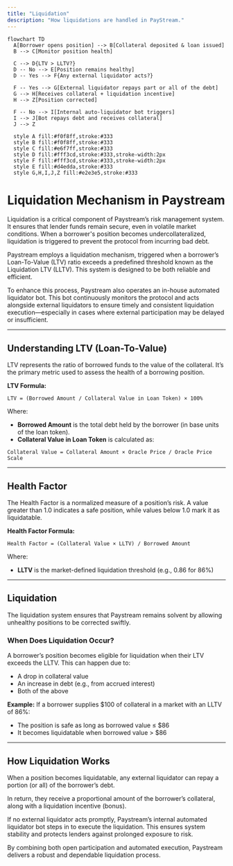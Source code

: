 ```yaml
---
title: "Liquidation"
description: "How liquidations are handled in PayStream."
---
```


```mermaid
flowchart TD
  A[Borrower opens position] --> B[Collateral deposited & loan issued]
  B --> C[Monitor position health]

  C --> D{LTV > LLTV?}
  D -- No --> E[Position remains healthy]
  D -- Yes --> F{Any external liquidator acts?}

  F -- Yes --> G[External liquidator repays part or all of the debt]
  G --> H[Receives collateral + liquidation incentive]
  H --> Z[Position corrected]

  F -- No --> I[Internal auto-liquidator bot triggers]
  I --> J[Bot repays debt and receives collateral]
  J --> Z

  style A fill:#f0f8ff,stroke:#333
  style B fill:#f0f8ff,stroke:#333
  style C fill:#e6f7ff,stroke:#333
  style D fill:#fff3cd,stroke:#333,stroke-width:2px
  style F fill:#fff3cd,stroke:#333,stroke-width:2px
  style E fill:#d4edda,stroke:#333
  style G,H,I,J,Z fill:#e2e3e5,stroke:#333
```

# Liquidation Mechanism in Paystream


Liquidation is a critical component of Paystream’s risk management system. It ensures that lender funds remain secure, even in volatile market conditions. When a borrower's position becomes undercollateralized, liquidation is triggered to prevent the protocol from incurring bad debt.

Paystream employs a liquidation mechanism, triggered when a borrower’s Loan-To-Value (LTV) ratio exceeds a predefined threshold known as the Liquidation LTV (LLTV). This system is designed to be both reliable and efficient.

To enhance this process, Paystream also operates an in-house automated liquidator bot. This bot continuously monitors the protocol and acts alongside external liquidators to ensure timely and consistent liquidation execution—especially in cases where external participation may be delayed or insufficient.

---

## Understanding LTV (Loan-To-Value)

LTV represents the ratio of borrowed funds to the value of the collateral. It’s the primary metric used to assess the health of a borrowing position.

**LTV Formula:**

```
LTV = (Borrowed Amount / Collateral Value in Loan Token) × 100%
```

Where:
- **Borrowed Amount** is the total debt held by the borrower (in base units of the loan token).
- **Collateral Value in Loan Token** is calculated as:

```
Collateral Value = Collateral Amount × Oracle Price / Oracle Price Scale
```

---

## Health Factor

The Health Factor is a normalized measure of a position’s risk. A value greater than 1.0 indicates a safe position, while values below 1.0 mark it as liquidatable.

**Health Factor Formula:**

```
Health Factor = (Collateral Value × LLTV) / Borrowed Amount
```

Where:
- **LLTV** is the market-defined liquidation threshold (e.g., 0.86 for 86%)

---

## Liquidation

The liquidation system ensures that Paystream remains solvent by allowing unhealthy positions to be corrected swiftly.

### When Does Liquidation Occur?
A borrower’s position becomes eligible for liquidation when their LTV exceeds the LLTV. This can happen due to:
- A drop in collateral value
- An increase in debt (e.g., from accrued interest)
- Both of the above

**Example:**
If a borrower supplies $100 of collateral in a market with an LLTV of 86%:
- The position is safe as long as borrowed value ≤ $86
- It becomes liquidatable when borrowed value > $86

---

## How Liquidation Works

When a position becomes liquidatable, any external liquidator can repay a portion (or all) of the borrower’s debt.

In return, they receive a proportional amount of the borrower’s collateral, along with a liquidation incentive (bonus).

If no external liquidator acts promptly, Paystream’s internal automated liquidator bot steps in to execute the liquidation. This ensures system stability and protects lenders against prolonged exposure to risk.

By combining both open participation and automated execution, Paystream delivers a robust and dependable liquidation process. 